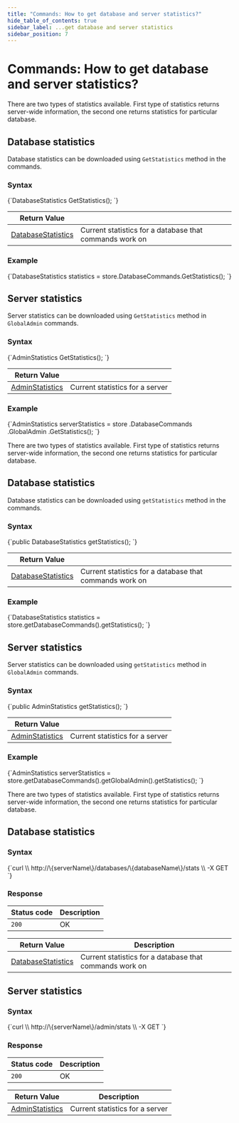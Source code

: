 ```yaml
---
title: "Commands: How to get database and server statistics?"
hide_table_of_contents: true
sidebar_label: ...get database and server statistics
sidebar_position: 7
---
```





# Commands: How to get database and server statistics?
<LanguageSwitcher supportedLanguages={supportedLanguages} />
<LanguageContent language="csharp">


There are two types of statistics available. First type of statistics returns server-wide information, the second one returns statistics for particular database.

## Database statistics

Database statistics can be downloaded using `GetStatistics` method in the commands.

### Syntax

<TabItem value="database_statistics_1" label="database_statistics_1">
<CodeBlock language="csharp">
{`DatabaseStatistics GetStatistics();
`}
</CodeBlock>
</TabItem>

| Return Value | |
| ------------- | ----- |
| [DatabaseStatistics](../../../glossary/database-statistics.mdx) | Current statistics for a database that commands work on |

### Example

<TabItem value="database_statistics_2" label="database_statistics_2">
<CodeBlock language="csharp">
{`DatabaseStatistics statistics = store.DatabaseCommands.GetStatistics();
`}
</CodeBlock>
</TabItem>



## Server statistics

Server statistics can be downloaded using `GetStatistics` method in `GlobalAdmin` commands.

### Syntax

<TabItem value="server_statistics_1" label="server_statistics_1">
<CodeBlock language="csharp">
{`AdminStatistics GetStatistics();
`}
</CodeBlock>
</TabItem>

| Return Value | |
| ------------- | ----- |
| [AdminStatistics](../../../glossary/admin-statistics.mdx) | Current statistics for a server |

### Example

<TabItem value="server_statistics_2" label="server_statistics_2">
<CodeBlock language="csharp">
{`AdminStatistics serverStatistics = store
	.DatabaseCommands
	.GlobalAdmin
	.GetStatistics();
`}
</CodeBlock>
</TabItem>




</LanguageContent>
<LanguageContent language="java">


There are two types of statistics available. First type of statistics returns server-wide information, the second one returns statistics for particular database.

## Database statistics

Database statistics can be downloaded using `getStatistics` method in the commands.

### Syntax

<TabItem value="database_statistics_1" label="database_statistics_1">
<CodeBlock language="java">
{`public DatabaseStatistics getStatistics();
`}
</CodeBlock>
</TabItem>

| Return Value | |
| ------------- | ----- |
| [DatabaseStatistics](../../../glossary/database-statistics.mdx) | Current statistics for a database that commands work on |

### Example

<TabItem value="database_statistics_2" label="database_statistics_2">
<CodeBlock language="java">
{`DatabaseStatistics statistics = store.getDatabaseCommands().getStatistics();
`}
</CodeBlock>
</TabItem>



## Server statistics

Server statistics can be downloaded using `getStatistics` method in `GlobalAdmin` commands.

### Syntax

<TabItem value="server_statistics_1" label="server_statistics_1">
<CodeBlock language="java">
{`public AdminStatistics getStatistics();
`}
</CodeBlock>
</TabItem>

| Return Value | |
| ------------- | ----- |
| [AdminStatistics](../../../glossary/admin-statistics.mdx) | Current statistics for a server |

### Example

<TabItem value="server_statistics_2" label="server_statistics_2">
<CodeBlock language="java">
{`AdminStatistics serverStatistics = store.getDatabaseCommands().getGlobalAdmin().getStatistics();
`}
</CodeBlock>
</TabItem>




</LanguageContent>
<LanguageContent language="http">


There are two types of statistics available. First type of statistics returns server-wide information, the second one returns statistics for particular database.

## Database statistics

### Syntax

<TabItem value="json" label="json">
<CodeBlock language="json">
{`curl \\
	http://\{serverName\}/databases/\{databaseName\}/stats \\
	-X GET
`}
</CodeBlock>
</TabItem>

### Response

| Status code | Description |
| ----------- | - |
| `200` | OK |

| Return Value | Description |
| ------------- | ------------- |
| [DatabaseStatistics](../../../glossary/database-statistics.mdx) | Current statistics for a database that commands work on |



## Server statistics

### Syntax

<TabItem value="json" label="json">
<CodeBlock language="json">
{`curl \\
	http://\{serverName\}/admin/stats \\
	-X GET
`}
</CodeBlock>
</TabItem>

### Response

| Status code | Description |
| ----------- | - |
| `200` | OK |

| Return Value | Description |
| ------------- | ------------- |
| [AdminStatistics](../../../glossary/admin-statistics.mdx) | Current statistics for a server |




</LanguageContent>

<!---
- [How to switch commands to different database?](../../../client-api/commands/how-to/switch-commands-to-a-different-database)

-->